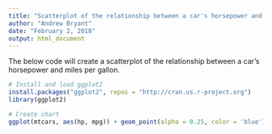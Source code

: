 ```yaml
---
title: "Scatterplot of the relationship between a car's horsepower and miles per gallon"
author: "Andrew Bryant"
date: "February 2, 2018"
output: html_document
---
```


The below code will create a scatterplot of the relationship between a car's horsepower and miles per gallon.

```r

# Install and load ggplot2
install.packages("ggplot2", repos = "http://cran.us.r-project.org")
library(ggplot2)

# Create chart
ggplot(mtcars, aes(hp, mpg)) + geom_point(alpha = 0.25, color = 'blue') + theme(legend.position="none") + ggtitle("Scatterplot of the relationship between a car's horsepower (x) and (miles per gallon (y)") + xlab("Horsepower (hp)") + ylab("Miles per gallon (mpg)") + theme(plot.title = element_text(hjust = 0.5)) + xlim(0, 400) + ylim(0, 35)


```